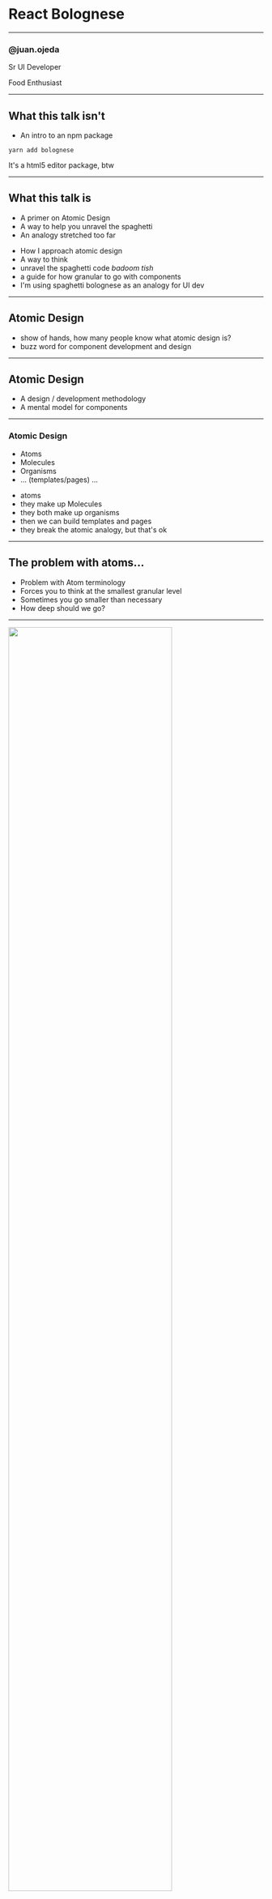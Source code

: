 

# React Bolognese

---

### @juan.ojeda

Sr UI Developer

Food Enthusiast

---

## What this talk isn't

- An intro to an npm package

```
yarn add bolognese
```

<Notes>It's a html5 editor package, btw</Notes>

---

## What this talk is

- A primer on Atomic Design
- A way to help you unravel the spaghetti
- An analogy stretched too far

<Notes>

- How I approach atomic design
- A way to think
- unravel the spaghetti code _badoom tish_
- a guide for how granular to go with components
- I'm using spaghetti bolognese as an analogy for UI dev

</Notes>

---

## Atomic Design

<Notes>

- show of hands, how many people know what atomic design is?
- buzz word for component development and design

</Notes>

---

## Atomic Design

- A design / development methodology
- A mental model for components

---

### Atomic Design

- Atoms
- Molecules
- Organisms
- ... (templates/pages) ...

<Notes>

- atoms
- they make up Molecules
- they both make up organisms
- then we can build templates and pages
- they break the atomic analogy, but that's ok

</Notes>

---

## The problem with atoms...

<Notes>

- Problem with Atom terminology
- Forces you to think at the smallest granular level
- Sometimes you go smaller than necessary
- How deep should we go?

</Notes>

---

<img
  src="https://media.tenor.com/images/5c0c6f260d8731228b37c890ee89f157/tenor.gif"
  style="width: 80%; margin: 0 auto;"
/>

<Notes>You can always go deeper</Notes>

---

## How big is an atom?

---

![](https://www.coles.com.au/inspireandcreate/curtismince/~/media/images/colesa/inspireandcreate/recipes/curtis%20mince/spaghetti-bolognese.jpg)

---

### Convenience store dinner

- microwave spaghetti bolognese

<Notes>

- most basic component: the whole thing
- heat, peel and eat

- Pros: quick, low effort

- Cons:
- Not very reusable
- Not very 'tweakable'

</Notes>

---

### Easy store-bought dinner

- store-bought bolognese ragu
- packet fresh spaghetti

<Notes>

- Next level up in complexity
- two components
- heat the pasta in some boiling water
- heat the ragu in a saucepan
- serve

- Pros: quick, low effort, additive tweaks
- Cons: not that reusable, no subtractive tweaks

</Notes>

---

<Split>

### Home cooked dinner: Components

- cooked spaghetti
- bolognese ragu

</Split>

<Notes>

- Next level up in complexity
- Still the same two components on the plate
- Since we are making it at home, we can look deeper

</Notes>

---

<Split>

### Home cooked dinner: Atoms

<div style={{textAlign: 'left', paddingLeft: '4rem'}}>

- dry spaghetti
- minced beef
- onion
- carrot
- celery
- garlic
- tomato paste
- passata

</div>

</Split>

<Notes>

- atom list looks like ingredients
- you don't just throw these all together
- combine different atoms to make molecules, organisms
- eg. dry spaghetti plus boiling water and time makes your cooked spaghetti
- eg. your onion, carrot celery will make your "soffrito", a molecule

</Notes>

---

<Split>

### From-scratch dinner: Components

- cooked spaghetti
- bolognese ragu

</Split>

<Notes>

- Again, same components, but fancier
- If youre going all out you make it from scratch
- Break it down as far as you can

</Notes>

---

<Split>

### From-scratch dinner: Atoms

<div style={{textAlign: 'left', paddingLeft: '4rem'}}>

- fresh eggs
- tipo 00 flour
- beef chuck
- pork shoulder
- veal short rib
- onion
- carrot
- celery
- garlic
- fresh tomatoes
- milk

</div>

</Split>

<Notes>

- Now the ingredients list is longer
- Pasta from scratch
- You'll need a mincer to use these meat atoms
- you'll need a lot of time to use the tomato atom to make tomato paste and passata
- Probably overkill for your weeknight dinner, but could be good for a special occasion

</Notes>

---

## How big is an atom?

---

<img
  src="https://media1.tenor.com/images/9334969a5d885c05fb472ab7838f04de/tenor.gif"
  style="height: 40vw"
/>

<Notes>

It depends on a few things:

- what you want to reuse
- how much time you have
- what your capabilities are
- system support, how much you might want to tweak in the future, etc.

</Notes>

---

## Code and Recipe time

---

## Summary:

- Use atoms/molecules/organisms
- Components should be as big as you need
- Cut down components for reuse/remix/maintainability
- Folder structure helps

---`

<img
  src="https://media1.tenor.com/images/dbc331523caeb9c4dac5dad10067ab2c/tenor.gif?itemid=4665979"
  style="height: 40vw"
/>
